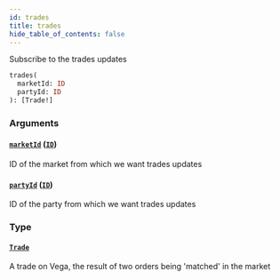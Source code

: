 ```yaml
---
id: trades
title: trades
hide_table_of_contents: false
---
```



Subscribe to the trades updates

```graphql
trades(
  marketId: ID
  partyId: ID
): [Trade!]
```


### Arguments

#### [`marketId`](#) ([`ID`](/docs/mainnet/graphql/scalars/id))

ID of the market from which we want trades updates


#### [`partyId`](#) ([`ID`](/docs/mainnet/graphql/scalars/id))

ID of the party from which we want trades updates


### Type

#### [`Trade`](/docs/mainnet/graphql/objects/trade)

A trade on Vega, the result of two orders being 'matched' in the market




